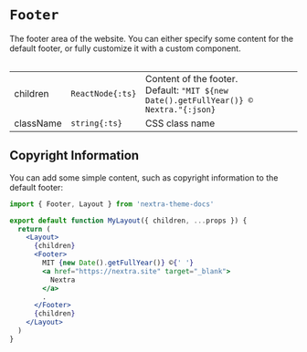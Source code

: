 
# `Footer`

The footer area of the website. You can either specify some content for the
default footer, or fully customize it with a custom component.

<Table>

|           |                  |                                                                                           |
| --------- | ---------------- | ----------------------------------------------------------------------------------------- |
| children  | `ReactNode{:ts}` | Content of the footer.<br/>Default: `"MIT ${new Date().getFullYear()} © Nextra."{:json}` |
| className | `string{:ts}`    | CSS class name                                                                            |

</Table>

## Copyright Information

You can add some simple content, such as copyright information to the default
footer:

```jsx filename="app/layout.jsx"
import { Footer, Layout } from 'nextra-theme-docs'

export default function MyLayout({ children, ...props }) {
  return (
    <Layout>
      {children}
      <Footer>
        MIT {new Date().getFullYear()} ©{' '}
        <a href="https://nextra.site" target="_blank">
          Nextra
        </a>
        .
      </Footer>
      {children}
    </Layout>
  )
}
```
